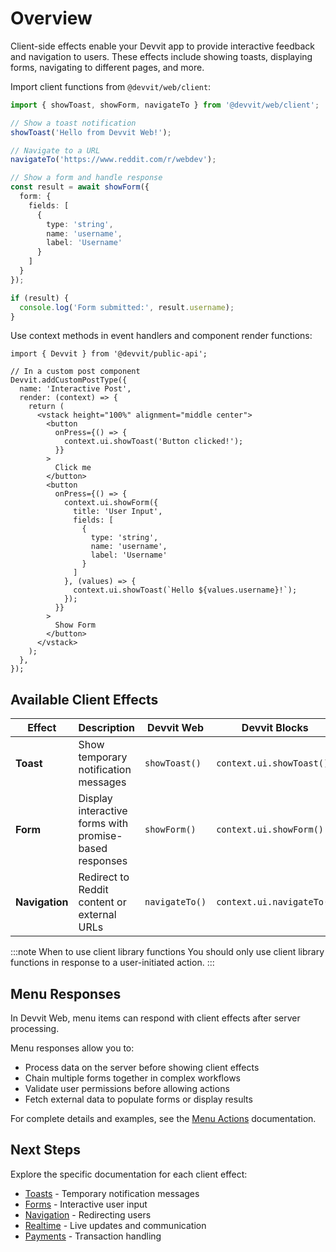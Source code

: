 
# Overview

Client-side effects enable your Devvit app to provide interactive feedback and navigation to users. These effects include showing toasts, displaying forms, navigating to different pages, and more.

<Tabs>
  <TabItem value="web" label="Devvit Web">
  
  Import client functions from `@devvit/web/client`:

  ```ts
  import { showToast, showForm, navigateTo } from '@devvit/web/client';

  // Show a toast notification
  showToast('Hello from Devvit Web!');

  // Navigate to a URL
  navigateTo('https://www.reddit.com/r/webdev');

  // Show a form and handle response
  const result = await showForm({
    form: {
      fields: [
        {
          type: 'string',
          name: 'username',
          label: 'Username'
        }
      ]
    }
  });
  
  if (result) {
    console.log('Form submitted:', result.username);
  }
  ```

  </TabItem>
  <TabItem value="blocks" label="Devvit Blocks / Mod Tools">
  
  Use context methods in event handlers and component render functions:

  ```tsx
  import { Devvit } from '@devvit/public-api';

  // In a custom post component
  Devvit.addCustomPostType({
    name: 'Interactive Post',
    render: (context) => {
      return (
        <vstack height="100%" alignment="middle center">
          <button
            onPress={() => {
              context.ui.showToast('Button clicked!');
            }}
          >
            Click me
          </button>
          <button
            onPress={() => {
              context.ui.showForm({
                title: 'User Input',
                fields: [
                  {
                    type: 'string',
                    name: 'username',
                    label: 'Username'
                  }
                ]
              }, (values) => {
                context.ui.showToast(`Hello ${values.username}!`);
              });
            }}
          >
            Show Form
          </button>
        </vstack>
      );
    },
  });
  ```

  </TabItem>
</Tabs>

## Available Client Effects

| Effect | Description | Devvit Web | Devvit Blocks |
|--------|-------------|------------|---------------|
| **Toast** | Show temporary notification messages | `showToast()` | `context.ui.showToast()` |
| **Form** | Display interactive forms with promise-based responses | `showForm()` | `context.ui.showForm()` |
| **Navigation** | Redirect to Reddit content or external URLs | `navigateTo()` | `context.ui.navigateTo()` |

:::note When to use client library functions
You should only use client library functions in response to a user-initiated action.
:::

## Menu Responses

In Devvit Web, menu items can respond with client effects after server processing.

Menu responses allow you to:
- Process data on the server before showing client effects
- Chain multiple forms together in complex workflows  
- Validate user permissions before allowing actions
- Fetch external data to populate forms or display results

For complete details and examples, see the [Menu Actions](./menu-actions.mdx) documentation.

## Next Steps

Explore the specific documentation for each client effect:

- [Toasts](./toasts.mdx) - Temporary notification messages
- [Forms](./forms.mdx) - Interactive user input
- [Navigation](./adding-links.mdx) - Redirecting users
- [Realtime](../realtime/overview.md) - Live updates and communication
- [Payments](../payments/overview.md) - Transaction handling

